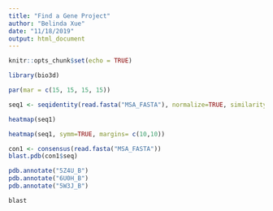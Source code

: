```yaml
---
title: "Find a Gene Project"
author: "Belinda Xue"
date: "11/18/2019"
output: html_document
---
```


```r
knitr::opts_chunk$set(echo = TRUE)
```

```r
library(bio3d)
```

```r
par(mar = c(15, 15, 15, 15))
```

```r
seq1 <- seqidentity(read.fasta("MSA_FASTA"), normalize=TRUE, similarity=FALSE, ncore=1, nseg.scale=1)
```

```r
heatmap(seq1)
```


```r
heatmap(seq1, symm=TRUE, margins= c(10,10))
```

```r
con1 <- consensus(read.fasta("MSA_FASTA"))
blast.pdb(con1$seq)
```

```r
pdb.annotate("5Z4U_B")
pdb.annotate("6U0H_B")
pdb.annotate("5W3J_B")
```


```r
blast
```


